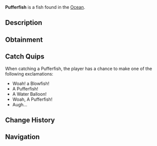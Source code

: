 {{FishInfobox
|image          = Pufferfish.png
|rarity         = Rare
|sea            = First Sea
|location       = [[Ocean]]
|sublocation    = Coral Reef
|sources        = Fish Barrel, Fishing Rod, Volcanic Geode
|radar_location = 
|xp             = 100
|weather        = 
|time           = 
|season         = Summer
|bait           = Seaweed
|base_weight    = 2
|base_value     = 230
|weight_range   = 1.5
|base_chance    = 12
|base_resil     = 65
}}
'''Pufferfish''' is a {{Rarity|Rare}} fish found in the [[Ocean]].

== Description ==
{{Description|Pufferfish are clumsy swimmers that can fill their elastic stomachs with huge amounts of water & air to blow themselves up to several times their normal size. They do this to evade and scare of predators. On top of their bloating abilities, they also are one of the most poisonous fish in the sea... Also they are the only bony fish which can close their eyes!|Bestiary Entry}}

== Obtainment ==
{{Description|Found in reefs and deepwaters.|Bestiary Hint}}
{{Fish Availability|
Lucky Event/Blarney McBreeze
Lucky Event/O'Mango Goldgrin
Lucky Event/Plumrick O'Luck
Lucky Event/Rowdy McCharm
Lucky Event/Sunny O'Coin
Northern Summit/Surrounding Ocean
Ocean
Ocean/Harvesters Spike
Roslit Bay/Coral Reef
Roslit Bay/Surrounding Ocean
|top_rods      = 
Leviathan's Fang Rod\90420.7\86584.21;
Krampus's Rod\87893.4\84915.65;
Magma Rod\84793.12\81920.41;
Trident Rod\83528.14\81755.58;
Free Spirit Rod\81424.7\79696.77;
Flimsy Rod\60107.59\116471.91;
Plastic Rod\77476.48\74849.75;
Buddy Bond Rod\57553.96\56995.61;
Training Rod\55802.33\152079.07;
No-Life Rod\78445.85\74072.4;
Ethereal Prism Rod\77936.16\70584.21;
Astralhook Rod\77922.9\70493.7;
Seraphic Rod\77128.97\70599.53;
Rod Of The Forgotten Fang\72642.36\69604.67;
Challenger's Rod\71660.66\69815.1;
Rod Of The Exalted One\67314.37\65274.1;
Zeus Rod\66355.29\65025.66;
Rod Of The Depths\65994.06\64135.93;
Verdant Shear Rod\65904.62\62834.46;
Blazebringer Rod\62965.86\61984.57;
Depthseeker Rod\60690.51\58325.25;
Volcanic Rod\58214.68\54904.05;
Avalanche Rod\57301.12\52968.86;
Steady Rod\26481.06\19524.19
|recommended   = Trident Rod
}}

== Catch Quips ==
When catching a Pufferfish, the player has a chance to make one of the following exclamations:
* Woah! a Blowfish!
* A Pufferfish!
* A Water Balloon!
* Woah, A Pufferfish!
* Augh...

== Change History ==
{{Change History|{{subst:Current Version}}}}

== Navigation ==
{{Fish Navbox|Ocean}}